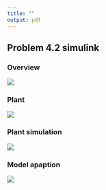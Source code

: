 ```yaml
---
title: ""
output: pdf
---
```


## Problem 4.2 simulink
### Overview
![](https://raw.githubusercontent.com/rendellc/The-Greatest-Exercises/master/ttk4215/assignment1/AdaptRobCtrl_p_4_2_simulink.PNG)

### Plant
![](https://raw.githubusercontent.com/rendellc/The-Greatest-Exercises/master/ttk4215/assignment1/AdaptRobCtrl_p_4_2_plant.PNG)

### Plant simulation
![](https://raw.githubusercontent.com/rendellc/The-Greatest-Exercises/master/ttk4215/assignment1/AdaptRobCtrl_p_4_2_plant_sim.PNG)

### Model apaption
![](https://raw.githubusercontent.com/rendellc/The-Greatest-Exercises/master/ttk4215/assignment1/AdaptRobCtrl_p_4_2_model_adaption.PNG)

